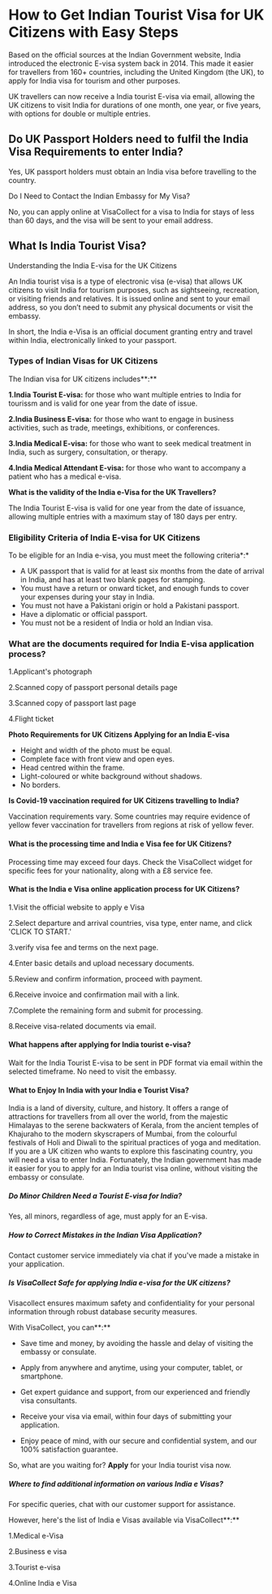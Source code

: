 # How to Get Indian Tourist Visa for UK Citizens with Easy Steps

Based on the official sources at the Indian Government website, India introduced the electronic E-visa system back in 2014. This made it easier for travellers from 160+ countries, including the United Kingdom (the UK), to apply for India visa for tourism and other purposes.

UK travellers can now receive a India tourist E-visa via email, allowing the UK citizens to visit India for durations of one month, one year, or five years, with options for double or multiple entries.

## Do UK Passport Holders need to fulfil the India Visa Requirements to enter India?

Yes, UK passport holders must obtain an India visa before travelling to the country.

Do I Need to Contact the Indian Embassy for My Visa?

No, you can apply online at VisaCollect for a visa to India for stays of less than 60 days, and the visa will be sent to your email address.

## What Is India Tourist Visa?

Understanding the India E-visa for the UK Citizens

An India tourist visa is a type of electronic visa (e-visa) that allows UK citizens to visit India 
for tourism purposes, such as sightseeing, recreation, or visiting friends and relatives. It is issued online and sent to your email address, so you don’t need to submit any physical documents or visit the embassy.

In short, the India e-Visa is an official document granting entry and travel within India, electronically linked to your passport.

### Types of Indian Visas for UK Citizens

The Indian visa for UK citizens includes**:**

**1.India Tourist E-visa:** for those who want multiple entries to India for tourissm and is valid for one year from the date of issue.  

**2.India Business E-visa:** for those who want to engage in business activities, such as trade, meetings, exhibitions, or conferences.

**3.India Medical E-visa:** for those who want to seek medical treatment in India, such as surgery, consultation, or therapy.

**4.India Medical Attendant E-visa:** for those who want to accompany a patient who has a medical e-visa.

**What is the validity of the India e-Visa for the UK Travellers?**

The India Tourist E-visa is valid for one year from the date of issuance, allowing multiple entries with a maximum stay of 180 days per entry.

### Eligibility Criteria of India E-visa for UK Citizens

To be eligible for an India e-visa, you must meet the following criteria*:*

- A UK passport that is valid for at least six months from the date of arrival in India, and has at least two blank pages for stamping.
- You must have a return or onward ticket, and enough funds to cover your expenses during your stay in India.
- You must not have a Pakistani origin or hold a Pakistani passport.
- Have a diplomatic or official passport.
- You must not be a resident of India or hold an Indian visa.

### What are the documents required for India E-visa application process?

1.Applicant's photograph

2.Scanned copy of passport personal details page

3.Scanned copy of passport last page

4.Flight ticket

**Photo Requirements for UK Citizens Applying for an India E-visa**

- Height and width of the photo must be equal.
- Complete face with front view and open eyes.
- Head centred within the frame.
- Light-coloured or white background without shadows.
- No borders.

**Is Covid-19 vaccination required for UK Citizens travelling to India?**

Vaccination requirements vary. Some countries may require evidence of yellow fever vaccination for travellers from regions at risk of yellow fever.

#### What is the processing time and India e Visa fee for UK Citizens?

Processing time may exceed four days. Check the VisaCollect widget for specific fees for your nationality, along with a £8 service fee.

#### What is the India e Visa online application process for UK Citizens?

1.Visit the official website to apply e Visa

2.Select departure and arrival countries, visa type, enter name, and click 'CLICK TO START.'

3.verify visa fee and terms on the next page.

4.Enter basic details and upload necessary documents.

5.Review and confirm information, proceed with payment.

6.Receive invoice and confirmation mail with a link.

7.Complete the remaining form and submit for processing.

8.Receive visa-related documents via email.

#### What happens after applying for India tourist e-visa?

Wait for the India Tourist E-visa to be sent in PDF format via email within the selected timeframe. No need to visit the embassy.

#### What to Enjoy In India with your India e Tourist Visa?

India is a land of diversity, culture, and history. It offers a range of attractions for travellers from all over the world, from the majestic Himalayas to the serene backwaters of Kerala, from the ancient temples of Khajuraho to the modern skyscrapers of Mumbai, from the colourful festivals of Holi and Diwali to the spiritual practices of yoga and meditation. If you are a UK citizen who wants to explore this fascinating country, you will need a visa to enter India. Fortunately, the Indian government has made it easier for you to apply for an India tourist visa online, without visiting the embassy or consulate.

##### Do Minor Children Need a Tourist E-visa for India?

Yes, all minors, regardless of age, must apply for an E-visa.

##### How to Correct Mistakes in the Indian Visa Application?

Contact customer service immediately via chat if you've made a mistake in your application.

##### Is VisaCollect Safe for applying India e-visa for the UK citizens?

Visacollect ensures maximum safety and confidentiality for your personal information through robust database security measures.

With VisaCollect, you can**:**

- Save time and money, by avoiding the hassle and delay of visiting the embassy or consulate.

- Apply from anywhere and anytime, using your computer, tablet, or smartphone.

- Get expert guidance and support, from our experienced and friendly visa consultants.

- Receive your visa via email, within four days of submitting your application.

- Enjoy peace of mind, with our secure and confidential system, and our 100% satisfaction guarantee.

So, what are you waiting for? **Apply** for your India tourist visa now.

##### Where to find additional information on various India e Visas?

For specific queries, chat with our customer support for assistance.

However, here's the list of India e Visas available via VisaCollect**:**

1.Medical e-Visa

2.Business e visa

3.Tourist e-visa

4.Online India e Visa

